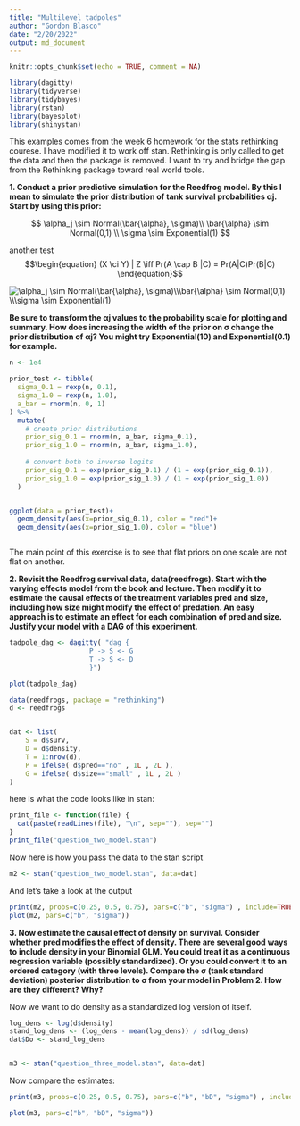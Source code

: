 ```yaml
---
title: "Multilevel tadpoles"
author: "Gordon Blasco"
date: "2/20/2022"
output: md_document
---
```


```r
knitr::opts_chunk$set(echo = TRUE, comment = NA)
```

```r
library(dagitty)
library(tidyverse)
library(tidybayes)
library(rstan)
library(bayesplot)
library(shinystan)
```


This examples comes from the week 6 homework for the stats rethinking courese. I have modified it to work off stan. Rethinking is only called to get the data and then the package is removed. I want to try and bridge the gap from the Rethinking package toward real world tools.

**1. Conduct a prior predictive simulation for the Reedfrog model. By this I mean to simulate the prior distribution of tank survival probabilities αj. Start by using this prior:**

$$
\alpha_j \sim Normal(\bar{\alpha}, \sigma)\\
\bar{\alpha} \sim Normal(0,1) \\
\sigma \sim Exponential(1)
$$

another test
$$\begin{equation}
  (X \ci Y) | Z \iff Pr(A \cap B |C) = Pr(A|C)Pr(B|C)
\end{equation}$$


<img src="https://latex.codecogs.com/png.image?\dpi{110}&space;\alpha_j&space;\sim&space;Normal(\bar{\alpha},&space;\sigma)\\\bar{\alpha}&space;\sim&space;Normal(0,1)&space;\\\sigma&space;\sim&space;Exponential(1)" title="\alpha_j \sim Normal(\bar{\alpha}, \sigma)\\\bar{\alpha} \sim Normal(0,1) \\\sigma \sim Exponential(1)" />


**Be sure to transform the αj values to the probability scale for plotting and summary. How does increasing the width of the prior on σ change the prior distribution of αj? You might try Exponential(10) and Exponential(0.1) for example.**

```r

n <- 1e4

prior_test <- tibble(
  sigma_0.1 = rexp(n, 0.1),
  sigma_1.0 = rexp(n, 1.0),
  a_bar = rnorm(n, 0, 1)
) %>%
  mutate(
    # create prior distributions
    prior_sig_0.1 = rnorm(n, a_bar, sigma_0.1),
    prior_sig_1.0 = rnorm(n, a_bar, sigma_1.0),
    
    # convert both to inverse logits
    prior_sig_0.1 = exp(prior_sig_0.1) / (1 + exp(prior_sig_0.1)),
    prior_sig_1.0 = exp(prior_sig_1.0) / (1 + exp(prior_sig_1.0))
  )


ggplot(data = prior_test)+ 
  geom_density(aes(x=prior_sig_0.1), color = "red")+
  geom_density(aes(x=prior_sig_1.0), color = "blue")



```

The main point of this exercise is to see that flat priors on one scale are not flat on another.

**2.  Revisit the Reedfrog survival data, data(reedfrogs). Start with the varying effects model from the book and lecture. Then modify it to estimate the causal effects of the treatment variables pred and size, including how size might modify the effect of predation. An easy approach is to estimate an effect for each combination of pred and size. Justify your model with a DAG of this experiment.**

```r

tadpole_dag <- dagitty( "dag {
                    P -> S <- G
                    T -> S <- D
                    }")

plot(tadpole_dag)
```



```r
data(reedfrogs, package = "rethinking")
d <- reedfrogs


dat <- list(
    S = d$surv,
    D = d$density,
    T = 1:nrow(d),
    P = ifelse( d$pred=="no" , 1L , 2L ),
    G = ifelse( d$size=="small" , 1L , 2L )
)
```

here is what the code looks like in stan:
```r
print_file <- function(file) {
  cat(paste(readLines(file), "\n", sep=""), sep="")
}
print_file("question_two_model.stan")
```

Now here is how you pass the data to the stan script
```r
m2 <- stan("question_two_model.stan", data=dat)
```

And let's take a look at the output
```r
print(m2, probs=c(0.25, 0.5, 0.75), pars=c("b", "sigma") , include=TRUE)
plot(m2, pars=c("b", "sigma"))

```

**3. Now estimate the causal effect of density on survival. Consider whether pred modifies the effect of density. There are several good ways to include density in your Binomial GLM. You could treat it as a continuous regression variable (possibly standardized). Or you could convert it to an ordered category (with three levels). Compare the σ (tank standard deviation) posterior distribution to σ from your model in Problem 2. How are they different? Why?**

Now we want to do density as a standardized log version of itself.
```r
log_dens <- log(d$density)
stand_log_dens <- (log_dens - mean(log_dens)) / sd(log_dens)
dat$Do <- stand_log_dens


m3 <- stan("question_three_model.stan", data=dat)
```

Now compare the estimates:
```r
print(m3, probs=c(0.25, 0.5, 0.75), pars=c("b", "bD", "sigma") , include=TRUE)

plot(m3, pars=c("b", "bD", "sigma"))
```


